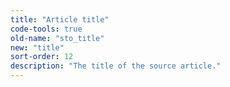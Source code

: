 ```yaml
---
title: "Article title"
code-tools: true
old-name: "sto_title"
new: "title"
sort-order: 12
description: "The title of the source article."
---
```

